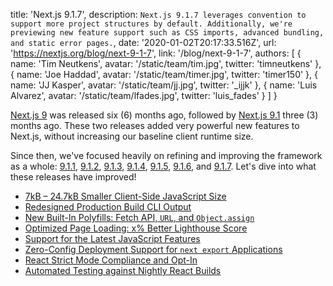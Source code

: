   title: 'Next.js 9.1.7',
  description: `Next.js 9.1.7 leverages convention to support more project structures by default. Additionally, we're previewing new feature support such as CSS imports, advanced bundling, and static error pages.`,
  date: '2020-01-02T20:17:33.516Z',
  url: 'https://nextjs.org/blog/next-9-1-7',
  link: '/blog/next-9-1-7',
  authors: [
    {
      name: 'Tim Neutkens',
      avatar: '/static/team/tim.jpg',
      twitter: 'timneutkens'
    },
    {
      name: 'Joe Haddad',
      avatar: '/static/team/timer.jpg',
      twitter: 'timer150'
    },
    {
      name: 'JJ Kasper',
      avatar: '/static/team/jj.jpg',
      twitter: '_ijjk'
    },
    {
      name: 'Luis Alvarez',
      avatar: '/static/team/lfades.jpg',
      twitter: 'luis_fades'
    }
  ]
}

[Next.js 9](/blog/next-9) was released six (6) months ago, followed by [Next.js 9.1](/blog/next-9-1) three (3) months ago.
These two releases added very powerful new features to Next.js, without increasing our baseline client runtime size.

Since then, we've focused heavily on refining and improving the framework as a whole:
[9.1.1](https://github.com/zeit/next.js/releases/tag/v9.1.1),
[9.1.2](https://github.com/zeit/next.js/releases/tag/v9.1.2),
[9.1.3](https://github.com/zeit/next.js/releases/tag/v9.1.3),
[9.1.4](https://github.com/zeit/next.js/releases/tag/v9.1.4),
[9.1.5](https://github.com/zeit/next.js/releases/tag/v9.1.5),
[9.1.6](https://github.com/zeit/next.js/releases/tag/v9.1.6),
and [9.1.7](https://github.com/zeit/next.js/releases/tag/v9.1.7).
Let's dive into what these releases have improved!

- [7kB – 24.7kB Smaller Client-Side JavaScript Size](#)
- [Redesigned Production Build CLI Output](#)
- [New Built-In Polyfills: Fetch API, `URL`, and `Object.assign`](#)
- [Optimized Page Loading: x% Better Lighthouse Score](#)
- [Support for the Latest JavaScript Features](#)
- [Zero-Config Deployment Support for `next export` Applications](#)
- [React Strict Mode Compliance and Opt-In](#)
- [Automated Testing against Nightly React Builds](#)
